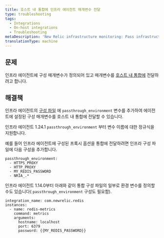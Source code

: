 ```yaml
---
title: 호스트 내 통합에 인프라 에이전트 매개변수 전달
type: troubleshooting
tags:
  - Integrations
  - On-host integrations
  - Troubleshooting
metaDescription: 'New Relic infrastructure monitoring: Pass infrastructure agent parameters to on-host Integrations.'
translationType: machine
---
```


## 문제

인프라 에이전트에 구성 매개변수가 정의되어 있고 매개변수를 [호스트 내 통합에](/docs/integrations/host-integrations/getting-started/introduction-host-integrations) 전달하려고 합니다.

## 해결책

인프라 에이전트의 [구성 파일](/docs/infrastructure/install-infrastructure-agent/configuration/infrastructure-agent-configuration-settings/#passthrough_-environment) 에 `passthrough_environment` 변수를 추가하여 에이전트에 설정된 구성 매개변수를 호스트 내 통합에 전달할 수 있습니다.

인프라 에이전트 1.24.1 `passthrough_environment` 부터 변수 이름에 대한 정규식을 지원합니다.

예를 들어 인프라 에이전트에 구성된 프록시 옵션을 통합에 전달하려면 인프라 구성 파일에 다음 구성을 추가합니다.

```
passthrough_environment:
  - HTTPS_PROXY
  - HTTP_PROXY
  - MY_REDIS_PASSWORD
  - NRIA_.*
```

인프라 에이전트 1.14.0부터 아래와 같이 통합 구성 파일의 일부로 환경 변수를 정의할 수도 있습니다( `passthrough_environment` 구성도 필요함).

```
integration_name: com.newrelic.redis
instances:
  - name: redis-metrics
    command: metrics
    arguments:
      hostname: localhost
      port: 6379
      password: {{MY_REDIS_PASSWORD}}
```